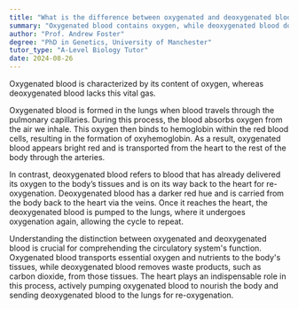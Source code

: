 ```yaml
---
title: "What is the difference between oxygenated and deoxygenated blood?"
summary: "Oxygenated blood contains oxygen, while deoxygenated blood does not."
author: "Prof. Andrew Foster"
degree: "PhD in Genetics, University of Manchester"
tutor_type: "A-Level Biology Tutor"
date: 2024-08-26
---
```


Oxygenated blood is characterized by its content of oxygen, whereas deoxygenated blood lacks this vital gas.

Oxygenated blood is formed in the lungs when blood travels through the pulmonary capillaries. During this process, the blood absorbs oxygen from the air we inhale. This oxygen then binds to hemoglobin within the red blood cells, resulting in the formation of oxyhemoglobin. As a result, oxygenated blood appears bright red and is transported from the heart to the rest of the body through the arteries.

In contrast, deoxygenated blood refers to blood that has already delivered its oxygen to the body’s tissues and is on its way back to the heart for re-oxygenation. Deoxygenated blood has a darker red hue and is carried from the body back to the heart via the veins. Once it reaches the heart, the deoxygenated blood is pumped to the lungs, where it undergoes oxygenation again, allowing the cycle to repeat.

Understanding the distinction between oxygenated and deoxygenated blood is crucial for comprehending the circulatory system's function. Oxygenated blood transports essential oxygen and nutrients to the body's tissues, while deoxygenated blood removes waste products, such as carbon dioxide, from those tissues. The heart plays an indispensable role in this process, actively pumping oxygenated blood to nourish the body and sending deoxygenated blood to the lungs for re-oxygenation.
    